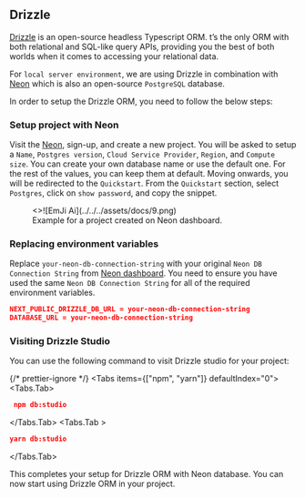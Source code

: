 ## Drizzle


[Drizzle](https://orm.drizzle.team/) is an open-source headless Typescript ORM. t’s the only ORM with both relational
and SQL-like query APIs, providing you the best of both worlds when it comes to accessing your relational data.

For `local server environment`, we are using Drizzle in combination with [Neon](https://neon.tech/) which is also an
open-source `PostgreSQL` database.

In order to setup the Drizzle ORM, you need to follow the below steps:

<Steps>

### Setup project with Neon

Visit the [Neon](https://neon.tech/), sign-up, and create a new project. You will be asked to setup a `Name`, `Postgres version`,
`Cloud Service Provider`, `Region`, and `Compute size`. You can create your own database name or use the default one.
For the rest of the values, you can keep them at default. Moving onwards, you will be redirected to the `Quickstart`.
From the `Quickstart` section, select `Postgres`, click on `show password`, and copy the snippet.

<figure>
  <>![EmJi Ai](../../../assets/docs/9.png)</>
  <figcaption>Example for a project created on Neon dashboard.</figcaption>
</figure>

### Replacing environment variables

Replace `your-neon-db-connection-string` with your original `Neon DB Connection String` from
[Neon dashboard](https://console.neon.tech/). You need to ensure you have used the same `Neon DB Connection String`
for all of the required environment variables.

```json filename=".env.local" copy
NEXT_PUBLIC_DRIZZLE_DB_URL = your-neon-db-connection-string
DATABASE_URL = your-neon-db-connection-string
```

### Visiting Drizzle Studio

You can use the following command to visit Drizzle studio for your project:

{/* prettier-ignore */}
<Tabs items={["npm", "yarn"]} defaultIndex="0">
  <Tabs.Tab>
  ```json filename="Terminal" copy
   npm db:studio 
   ```
   </Tabs.Tab>
  <Tabs.Tab >
   ```json filename="Terminal" copy
   yarn db:studio
   ```
  </Tabs.Tab>
</Tabs>

</Steps>

This completes your setup for Drizzle ORM with Neon database. You can now start using Drizzle ORM in your project.
